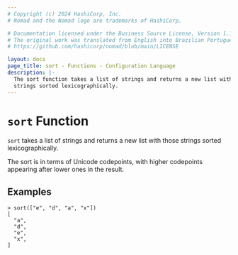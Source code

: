 ```yaml
---
# Copyright (c) 2024 HashiCorp, Inc.
# Nomad and the Nomad logo are trademarks of HashiCorp.

# Documentation licensed under the Business Source License, Version 1.1.
# The original work was translated from English into Brazilian Portuguese.
# https://github.com/hashicorp/nomad/blob/main/LICENSE

layout: docs
page_title: sort - Functions - Configuration Language
description: |-
  The sort function takes a list of strings and returns a new list with those
  strings sorted lexicographically.
---
```


# `sort` Function

`sort` takes a list of strings and returns a new list with those strings
sorted lexicographically.

The sort is in terms of Unicode codepoints, with higher codepoints appearing
after lower ones in the result.

## Examples

```shell-session
> sort(["e", "d", "a", "x"])
[
  "a",
  "d",
  "e",
  "x",
]
```

